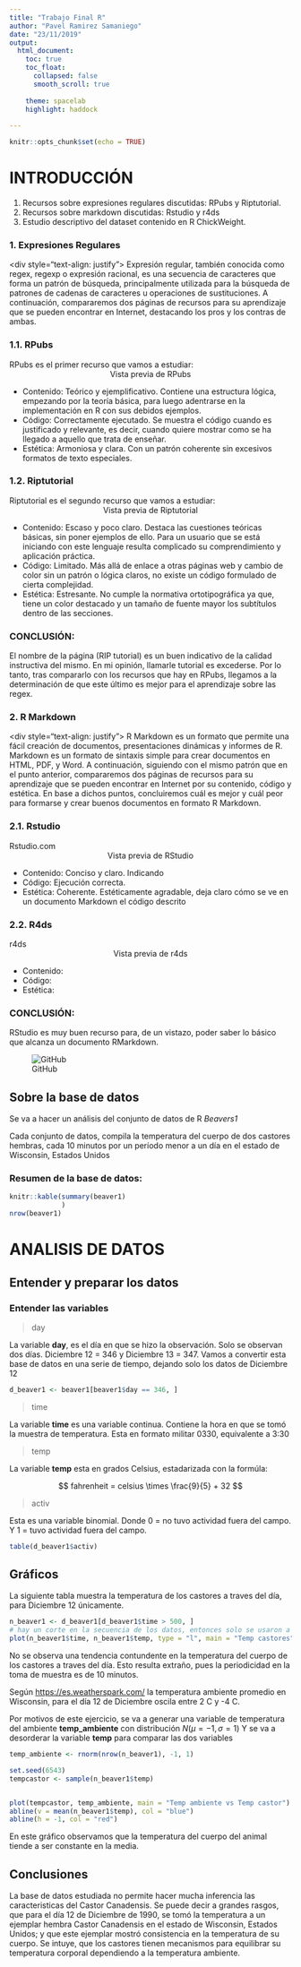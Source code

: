 ```yaml
---
title: "Trabajo Final R"
author: "Pavel Ramirez Samaniego"
date: "23/11/2019"
output:
  html_document:
    toc: true
    toc_float:
      collapsed: false
      smooth_scroll: true
    
    theme: spacelab
    highlight: haddock
    
---
```


<script>
   $(document).ready(function() {
     $head = $('#header');
     $head.prepend('<img src=\"Recursos/logoEAE.png\" style=\"float: right;width: 300px;\"/>')
   });
</script>


```r
knitr::opts_chunk$set(echo = TRUE)
```

# INTRODUCCIÓN

1. Recursos sobre expresiones regulares discutidas: RPubs y Riptutorial.
1. Recursos sobre markdown discutidas: Rstudio y r4ds
1. Estudio descriptivo del dataset contenido en R ChickWeight.

### 1. Expresiones Regulares {.tabset .tabset-pills}

<div style=“text-align: justify”>
Expresión regular, también conocida como regex, regexp o expresión racional, es una secuencia de caracteres que forma un patrón de búsqueda, principalmente utilizada para la búsqueda de patrones de cadenas de caracteres u operaciones de sustituciones.
A continuación, compararemos dos páginas de recursos para su aprendizaje que se pueden encontrar en Internet, destacando los pros y los contras de ambas.
<div/>

### 1.1. RPubs {.tabset .tabset-pills}

RPubs es el primer recurso que vamos a estudiar:
<center>Vista previa de RPubs</center>
<div/>
- Contenido: Teórico y ejemplificativo. Contiene una estructura lógica, empezando por la teoría básica, para luego adentrarse en la implementación en R con sus debidos ejemplos.
- Código: Correctamente ejecutado. Se muestra el código cuando es justificado y relevante, es decir, cuando quiere mostrar como se ha llegado a aquello que trata de enseñar.
- Estética: Armoniosa y clara. Con un patrón coherente sin excesivos formatos de texto especiales.

### 1.2. Riptutorial {.tabset .tabset-pills}

Riptutorial es el segundo recurso que vamos a estudiar:
<center>Vista previa de Riptutorial</center>
<div/>
- Contenido: Escaso y poco claro. Destaca las cuestiones teóricas básicas, sin poner ejemplos de ello. Para un usuario que se está iniciando con este lenguaje resulta complicado su comprendimiento y aplicación práctica.
- Código: Limitado. Más allá de enlace a otras páginas web y cambio de color sin un patrón o lógica claros, no existe un código formulado de cierta complejidad.
- Estética: Estresante. No cumple la normativa ortotipográfica ya que, tiene un color destacado y un tamaño de fuente mayor los subtítulos dentro de las secciones.


### CONCLUSIÓN:{.tabset .tabset-pills}

El nombre de la página (RIP tutorial) es un buen indicativo de la calidad instructiva del mismo. En mi opinión, llamarle tutorial es excederse. Por lo tanto, tras compararlo con los recursos que hay en RPubs, llegamos a la determinación de que este último es mejor para el aprendizaje sobre las regex. <div/>

### 2. R Markdown {.tabset .tabset-pills}

<div style=“text-align: justify”>
R Markdown es un formato que permite una fácil creación de documentos, presentaciones dinámicas y informes de R. Markdown es un formato de sintaxis simple para crear documentos en HTML, PDF, y Word.
A continuación, siguiendo con el mismo patrón que en el punto anterior, compararemos dos páginas de recursos para su aprendizaje que se pueden encontrar en Internet por su contenido, código y estética.
En base a dichos puntos, concluiremos cuál es mejor y cuál peor para formarse y crear buenos documentos en formato R Markdown. <div/>
### 2.1. Rstudio {.tabset .tabset-pills}
Rstudio.com
<center>Vista previa de RStudio</center>
<div/>
- Contenido: Conciso y claro. Indicando
- Código: Ejecución correcta.
- Estética: Coherente. Estéticamente agradable, deja claro cómo se ve en un documento Markdown el código descrito

### 2.2. R4ds {.tabset .tabset-pills}

r4ds
<center>Vista previa de r4ds</center>
<div/>
- Contenido:
- Código:
- Estética:

### CONCLUSIÓN: {.tabset .tabset-pills} 
RStudio es muy buen recurso para, de un vistazo, poder saber lo básico que alcanza un documento RMarkdown. <div/>



![GitHub](recursos/logo.jpg)

## Sobre la base de datos

Se va a hacer un análisis del conjunto de datos de R _*Beavers1*_

Cada conjunto de datos, compila la temperatura del cuerpo de dos castores hembras, cada 10 minutos por un período menor a un día en el estado de Wisconsin, Estados Unidos

### Resumen de la base de datos:

```r
knitr::kable(summary(beaver1)
             )
nrow(beaver1)
```

# ANALISIS DE DATOS

## Entender y preparar los datos

### Entender las variables

> day

La variable **day**, es el día en que se hizo la observación. Solo se observan dos días. Diciembre 12 = 346 y Diciembre 13 = 347.
Vamos a convertir esta base de datos en una serie de tiempo, dejando solo los datos de Diciembre 12

```r
d_beaver1 <- beaver1[beaver1$day == 346, ]
```


> time

La variable **time** es una variable continua. Contiene la hora en que se tomó la muestra de temperatura. Esta en formato militar 0330, equivalente a 3:30


> temp

La variable **temp** esta en grados Celsius, estadarizada con la formúla:

\usepackage{gensymb}


$$ fahrenheit = celsius \times \frac{9}{5} + 32 $$

> activ

Esta es una variable binomial. Donde 0 = no tuvo actividad fuera del campo. Y 1 = tuvo actividad fuera del campo.

```r
table(d_beaver1$activ)
```



## Gráficos

La siguiente tabla muestra la temperatura de los castores a traves del día, para Diciembre 12 únicamente. 




```r
n_beaver1 <- d_beaver1[d_beaver1$time > 500, ]
# hay un corte en la secuencia de los datos, entonces solo se usaron a partir de las 500h
plot(n_beaver1$time, n_beaver1$temp, type = "l", main = "Temp castores", xlab = "Hora", ylab = "Temp en C")
```


No se observa una tendencia contundente en la temperatura del cuerpo de los castores a traves del día. Esto resulta extraño, pues la periodicidad en la toma de muestra es de 10 minutos.

Según <https://es.weatherspark.com/> la temperatura ambiente promedio en Wisconsin, para el día 12 de Diciembre oscila entre 2 C y -4 C. 

Por motivos de este ejercicio, se va a generar una variable de temperatura del ambiente **temp_ambiente** con distribución $N(µ= -1, σ=1)$
Y se va a desorderar la variable **temp** para comparar las dos variables

```r
temp_ambiente <- rnorm(nrow(n_beaver1), -1, 1)
```

```r
set.seed(6543)
tempcastor <- sample(n_beaver1$temp)


plot(tempcastor, temp_ambiente, main = "Temp ambiente vs Temp castor")
abline(v = mean(n_beaver1$temp), col = "blue")
abline(h = -1, col = "red")

```

En este gráfico observamos que la temperatura del cuerpo del animal tiende a ser constante en la media.  

## Conclusiones

La base de datos estudiada no permite hacer mucha inferencia las caracteristicas del Castor Canadensis. Se puede decir a grandes rasgos, que para el día 12 de Diciembre de 1990, se tomó la temperatura a un ejemplar hembra Castor Canadensis en el estado de Wisconsin, Estados Unidos; y que este ejemplar mostró consistencia en la temperatura de su cuerpo. Se intuye, que los castores tienen mecanismos para equilibrar su temperatura corporal dependiendo a la temperatura ambiente.

